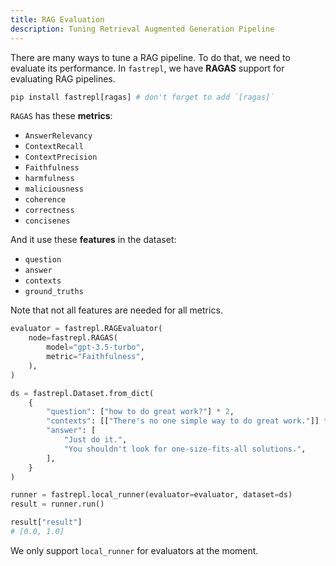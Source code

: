```yaml
---
title: RAG Evaluation
description: Tuning Retrieval Augmented Generation Pipeline
---
```


There are many ways to tune a RAG pipeline.
To do that, we need to evaluate its performance. In `fastrepl`, we have **RAGAS** support for evaluating RAG pipelines.

```python
pip install fastrepl[ragas] # don't forget to add `[ragas]`
```

`RAGAS` has these **metrics**:

- `AnswerRelevancy`
- `ContextRecall`
- `ContextPrecision`
- `Faithfulness`
- `harmfulness`
- `maliciousness`
- `coherence`
- `correctness`
- `concisenes`

And it use these **features** in the dataset:

- `question`
- `answer`
- `contexts`
- `ground_truths`

Note that not all features are needed for all metrics.

```python
evaluator = fastrepl.RAGEvaluator(
    node=fastrepl.RAGAS(
        model="gpt-3.5-turbo",
        metric="Faithfulness",
    ),
)

ds = fastrepl.Dataset.from_dict(
    {
        "question": ["how to do great work?"] * 2,
        "contexts": [["There's no one simple way to do great work."]] * 2,
        "answer": [
            "Just do it.",
            "You shouldn't look for one-size-fits-all solutions.",
        ],
    }
)

runner = fastrepl.local_runner(evaluator=evaluator, dataset=ds)
result = runner.run()

result["result"]
# [0.0, 1.0]
```

<Warning>We only support `local_runner` for evaluators at the moment.</Warning>
